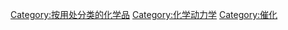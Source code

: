 {{catmore}}
{{Commonscat|Catalysts}}

[[Category:按用处分类的化学品|Category:按用处分类的化学品]]
[[Category:化学动力学|Category:化学动力学]]
[[Category:催化|Category:催化]]